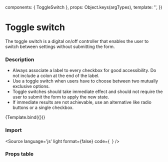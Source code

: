

  components: { ToggleSwitch },
  props:      Object.keys(argTypes),
  template:   '<ToggleSwitch v-bind="$props" />',
})

<Meta title="Components/Form/ToggleSwitch" />

# Toggle switch
The toggle switch is a digital on/off controller that enables the user to switch between settings without submitting the form.

### Description
- Always associate a label to every checkbox for good accessibility. Do not include a colon at the end of the label.
- Use a toggle switch when users have to choose between two mutually exclusive options.
- Toggle switches should take immediate effect and should not require the user to submit the form to apply the new state.
- If immediate results are not achievable, use an alternative like radio buttons or a single checkbox.

<Canvas>
  <Story
    name="ToggleSwitch"
    args={{
      value: '',
      offLabel: 'Dark mode: '
    }}>
    {Template.bind({})}
  </Story>
</Canvas>

### Import 
<Source
  language='js'
  light
  format={false}
  code={`
  `}
/>

### Props table
<ArgsTable of={ToggleSwitch} />
